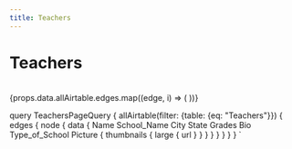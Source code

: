 ```yaml
---
title: Teachers
---
```



<Layout>

# Teachers

<br/>

<Gallery n={4}>
{props.data.allAirtable.edges.map((edge, i) => (
    <PersonCard
        photoUrl={edge.node.data.Picture[0].thumbnails.large.url}
        name={edge.node.data.Name}
        school={edge.node.data.School_Name}
        schoolType={edge.node.data.Type_of_School}
        city={edge.node.data.City}
        state={edge.node.data.State}
        grades={edge.node.data.Grades}
        bio={edge.node.data.Bio}
    />
))}
</Gallery>
</Layout>

query TeachersPageQuery {
  allAirtable(filter: {table: {eq: "Teachers"}}) {
    edges {
      node {
        data {
          Name
          School_Name
          City
          State
          Grades
          Bio
          Type_of_School
          Picture {
            thumbnails {
              large {
                url
              }
            }
          }
        }
      }
    }
  }
}
`